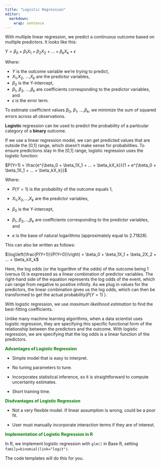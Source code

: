 ```yaml
---
title: "Logistic Regression"
editor: 
  markdown: 
    wrap: sentence
---
```


With multiple linear regression, we predict a continuous outcome based on multiple predictors.
It looks like this:

$Y = \beta_0 + \beta_1X_1 + \beta_2X_2 + ... + \beta_kX_k + \epsilon$

Where:

-   $Y$ is the outcome variable we're trying to predict,
-   $X_1$,$X_2$, ...,$X_k$ are the predictor variables,
-   $\beta_0$ is the Y-intercept,
-   $\beta_1$, $\beta_2$, ...,$\beta_k$ are coefficients corresponding to the predictor variables, and
-   $\epsilon$ is the error term.

To estimate coefficient values $\beta_0$, $\beta_1$, ...,$\beta_k$, we minimize the sum of squared errors across all observations.

**Logistic** regression can be used to predict the probability of a particular category of a **binary** outcome.

If we use a linear regression model, we can get predicted values that are outside the \[0,1\] range, which doesn't make sense for probabilities.
To ensure predictions stay in the \[0,1\] range, logistic regression uses the logistic function:

$P(Y=1) = \frac{e^{\beta_0 + \beta_1X_1 + ... + \beta_kX_k}}{1 + e^{\beta_0 + \beta_1X_1 + ... + \beta_kX_k}}$

Where:

-   $P(Y=1)$ is the probability of the outcome equals 1,

-   $X_1$,$X_2$,...,$X_k$ are the predictor variables,

-   $\beta_0$ is the Y-intercept,

-   $\beta_1$, $\beta_2$,...,$\beta_k$ are coefficients corresponding to the predictor variables, and

-   $e$ is the base of natural logarithms (approximately equal to 2.71828).

This can also be written as follows:

$\log\left(\frac{P(Y=1)}{P(Y=0)}\right) = \beta_0 + \beta_1X_1 + \beta_2X_2 + ... + \beta_kX_k$

Here, the log odds (or the logarithm of the odds) of the outcome being 1 (versus 0) is expressed as a linear combination of predictor variables.
The right-hand side of the equation represents the log odds of the event, which can range from negative to positive infinity.
As we plug in values for the predictors, the linear combination gives us the log odds, which can then be transformed to get the actual probability($P(Y=1)$ ).

With logistic regression, we use *maximum likelihood estimation* to find the best-fitting coefficients.

Unlike many machine learning algorithms, when a data scientist uses logistic regression, they are specifying this specific functional form of the relationship between the predictors and the outcome.
With logistic regression, we are specifying that the log odds is a linear function of the predictors.

[**Advantages of Logistic Regression**]{style="color:green"}

-   Simple model that is easy to interpret.

-   No tuning parameters to tune.

-   Incorporates statistical inference, so it is straightforward to compute uncertainty estimates.

-   Short training time.

[**Disdvantages of Logistic Regression**]{style="color:green"}

-   Not a very flexible model.
    If linear assumption is wrong, could be a poor fit.

-   User must manually incorporate interaction terms if they are of interest.

[**Implementation of Logistic Regression in R**]{style="color:green"}

In R, we implement logistic regression with `glm()` in Base R, setting `family=binomial(link="logit")`.

The code templates will do this for you.


